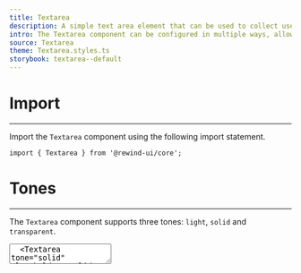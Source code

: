 ```yaml
---
title: Textarea
description: A simple text area element that can be used to collect user input.
intro: The Textarea component can be configured in multiple ways, allowing the developer to customize the look and feel of the component, by specifying properties such as size and radius.
source: Textarea
theme: Textarea.styles.ts
storybook: textarea--default
---
```


# Import
---
Import the `Textarea` component using the following import statement.

```tsx
import { Textarea } from '@rewind-ui/core';
```

# Tones
---
The `Textarea` component supports three tones: `light`, `solid` and `transparent`.

<View>
  <Textarea tone="light" placeholder="Light tone" />
  <Textarea tone="solid" placeholder="Solid tone" />
  <Textarea tone="transparent" placeholder="Transparent tone" />
</View>

```tsx
<View>
  <Textarea tone="light" placeholder="Light tone" />
  <Textarea tone="solid" placeholder="Solid tone" />
  <Textarea tone="transparent" placeholder="Transparent tone" />
</View>
```

# Colors
---
The `Textarea` component supports the following colors: `blue`, `purple`, `gray`, `dark` and `black`.

The `color` property can be used to specify the color of the border and the ring on the focus state.

<View>
  <Textarea color="blue" placeholder="Blue color" />
  <Textarea color="purple" placeholder="Purple color" />
  <Textarea color="gray" placeholder="Gray color" />
  <Textarea color="dark" placeholder="Dark color" />
  <Textarea color="black" placeholder="Black color" />
</View>

```tsx
<View>
  <Textarea color="blue" placeholder="Blue color" />
  <Textarea color="purple" placeholder="Purple color" />
  <Textarea color="gray" placeholder="Gray color" />
  <Textarea color="dark" placeholder="Dark color" />
  <Textarea color="black" placeholder="Black color" />
</View>
```

# Sizes
---
The `Textarea` component supports four size options: `xs`, `sm`, `md` and `lg`.

<View>
  <Textarea size="xs" placeholder="Extra small" />
  <Textarea size="sm" placeholder="Small" />
  <Textarea size="md" placeholder="Medium" />
  <Textarea size="lg" placeholder="Large" />
</View>

```tsx
<View>
  <Textarea size="xs" placeholder="Extra small" />
  <Textarea size="sm" placeholder="Small" />
  <Textarea size="md" placeholder="Medium" />
  <Textarea size="lg" placeholder="Large" />
</View>
```

# Radiuses
---
The `Textarea` component supports the following radius options: `none`, `sm`, `base`, `md`, `lg` and `xl`.

<View>
  <Textarea radius="none" placeholder="none" />
  <Textarea radius="sm" placeholder="sm" />
  <Textarea radius="base" placeholder="base" />
  <Textarea radius="md" placeholder="md" />
  <Textarea radius="lg" placeholder="lg" />
  <Textarea radius="xl" placeholder="xl" />
</View>

```tsx
<View>
  <Textarea radius="none" placeholder="none" />
  <Textarea radius="sm" placeholder="sm" />
  <Textarea radius="base" placeholder="base" />
  <Textarea radius="md" placeholder="md" />
  <Textarea radius="lg" placeholder="lg" />
  <Textarea radius="xl" placeholder="xl" />
</View>
```

# Shadows
---
The `Textarea` component supports the following shadow options: `none`, `sm`, `base` and `md`.

<View>
  <Textarea shadow="none" placeholder="none" />
  <Textarea shadow="sm" placeholder="sm" />
  <Textarea shadow="base" placeholder="base" />
  <Textarea shadow="md" placeholder="md" />
</View>

```tsx
<View>
  <Textarea shadow="none" placeholder="none" />
  <Textarea shadow="sm" placeholder="sm" />
  <Textarea shadow="base" placeholder="base" />
  <Textarea shadow="md" placeholder="md" />
</View>
```

# Validation
---
The `Textarea` component supports the following validation options: `none`, `invalid`, `valid` and `warning`.

<View>
  <Textarea validation="none" placeholder="none" />
  <Textarea validation="invalid" placeholder="invalid" />
  <Textarea validation="valid" placeholder="valid" />
  <Textarea validation="warning" placeholder="warning" />
</View>

```tsx
<View>
  <Textarea validation="none" placeholder="none" />
  <Textarea validation="invalid" placeholder="invalid" />
  <Textarea validation="valid" placeholder="valid" />
  <Textarea validation="warning" placeholder="warning" />
</View>
```

# States
---
`Textarea` component supports `disabled` state.

<View>
  <Textarea disabled placeholder="Disabled..." />
</View>

```tsx
<View>
  <Textarea disabled placeholder="Disabled..." />
</View>
```

# Ring
---
You can add a ring to the `Textarea` by setting the `withRing` prop to `true`.

<View>
  <Textarea withRing={true} placeholder="With ring..." />
  <Textarea withRing={false} placeholder="Without ring..." />
</View>

```tsx
<View>
  <Textarea withRing={true} placeholder="With ring..." />
  <Textarea withRing={false} placeholder="Without ring..." />
</View>
```

# Ref
---
The `Textarea` component supports the `ref` prop, which allows for obtaining a reference to the associated underlying HTML element.

```tsx
import { useRef } from 'react';
import { Textarea } from '@rewind-ui/core';

function App() {
  const ref = useRef<HTMLTextAreaElement>(null);
  return <Textarea ref={ref} />;
}
```

# API Reference
---
## Properties

| Prop       | Type                 | Description                                      | Default |
|:-----------|:---------------------|:-------------------------------------------------|:--------|
| color      | `TextareaColor`      | Sets the border and ring color on focus state    | `dark`  |
| disabled   | `boolean`            | Disables textarea                                | `false` |
| radius     | `TextareaRadius`     | Sets the border radius                           | `md`    |
| shadow     | `TextareaShadow`     | Sets the shadow size                             | `none`  |
| size       | `TextareaSize`       | Sets the textarea size                           | `md`    |
| tone       | `TextareaTone`       | Sets the textarea tone                           | `light` |
| validation | `TextareaValidation` | Sets the validation state                        | `none`  |
| withRing   | `boolean`            | Shows a ring around the textarea on active state | `true`  |


## Types
```tsx
type TextareaColor = 'blue' | 'purple' | 'gray' | 'dark' | 'black';
```

```tsx
type TextareaRadius = 'none' | 'sm' | 'base' | 'md' | 'lg' | 'full';
```

```tsx
type TextareaShadow = 'none' | 'sm' | 'base' | 'md';
```

```tsx
type TextareaSize = 'xs' | 'sm' | 'md' | 'lg';
```

```tsx
type TextareaTone = 'light' | 'solid' | 'transparent';
```

```tsx
type TextareaValidation = 'none' | 'invalid' | 'valid' | 'warning';
```
